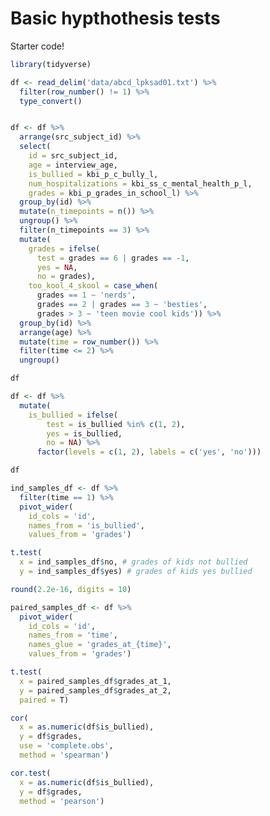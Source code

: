 # Basic hypthothesis tests

Starter code!

```r
library(tidyverse)

df <- read_delim('data/abcd_lpksad01.txt') %>% 
  filter(row_number() != 1) %>% 
  type_convert()


df <- df %>% 
  arrange(src_subject_id) %>% 
  select(
    id = src_subject_id, 
    age = interview_age, 
    is_bullied = kbi_p_c_bully_l,
    num_hospitalizations = kbi_ss_c_mental_health_p_l,
    grades = kbi_p_grades_in_school_l) %>% 
  group_by(id) %>% 
  mutate(n_timepoints = n()) %>% 
  ungroup() %>% 
  filter(n_timepoints == 3) %>% 
  mutate(
    grades = ifelse(
      test = grades == 6 | grades == -1,
      yes = NA,
      no = grades),
    too_kool_4_skool = case_when(
      grades == 1 ~ 'nerds',
      grades == 2 | grades == 3 ~ 'besties',
      grades > 3 ~ 'teen movie cool kids')) %>% 
  group_by(id) %>% 
  arrange(age) %>% 
  mutate(time = row_number()) %>% 
  filter(time <= 2) %>% 
  ungroup()

df
```

```r
df <- df %>% 
  mutate(
    is_bullied = ifelse(
        test = is_bullied %in% c(1, 2),
        yes = is_bullied,
        no = NA) %>% 
      factor(levels = c(1, 2), labels = c('yes', 'no')))

df
```

```r
ind_samples_df <- df %>% 
  filter(time == 1) %>% 
  pivot_wider(
    id_cols = 'id',
    names_from = 'is_bullied',
    values_from = 'grades')

t.test(
  x = ind_samples_df$no, # grades of kids not bullied
  y = ind_samples_df$yes) # grades of kids yes bullied

round(2.2e-16, digits = 10)
```

```r
paired_samples_df <- df %>% 
  pivot_wider(
    id_cols = 'id',
    names_from = 'time',
    names_glue = 'grades_at_{time}',
    values_from = 'grades')

t.test(
  x = paired_samples_df$grades_at_1,
  y = paired_samples_df$grades_at_2,
  paired = T)
```

```r
cor(
  x = as.numeric(df$is_bullied),
  y = df$grades,
  use = 'complete.obs',
  method = 'spearman')

cor.test(
  x = as.numeric(df$is_bullied),
  y = df$grades,
  method = 'pearson')
```
















